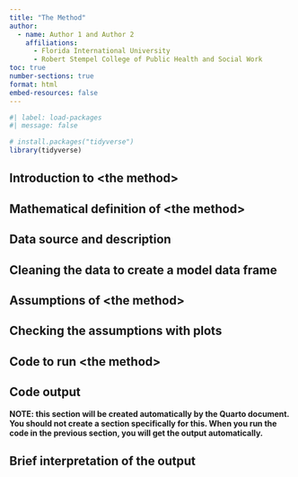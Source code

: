 ```yaml
---
title: "The Method"
author:
  - name: Author 1 and Author 2
    affiliations:
      - Florida International University
      - Robert Stempel College of Public Health and Social Work
toc: true
number-sections: true
format: html
embed-resources: false
---
```


```r
#| label: load-packages
#| message: false

# install.packages("tidyverse")
library(tidyverse)
```



## Introduction to \<the method\>



## Mathematical definition of \<the method\>



## Data source and description



## Cleaning the data to create a model data frame



## Assumptions of \<the method\>



## Checking the assumptions with plots



## Code to run \<the method\>



## Code output
**NOTE: this section will be created automatically by the Quarto document. You should not create a section specifically for this. When you run the code in the previous section, you will get the output automatically.**



## Brief interpretation of the output


